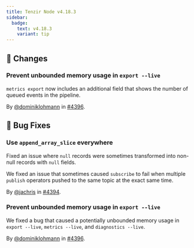 ```yaml
---
title: Tenzir Node v4.18.3
sidebar:
  badge:
    text: v4.18.3
    variant: tip
---
```


## 🔄 Changes

### Prevent unbounded memory usage in `export --live`

`metrics export` now includes an additional field that shows the number of
queued events in the pipeline.

By [@dominiklohmann](https://github.com/dominiklohmann) in [#4396](https://github.com/tenzir/tenzir/pull/4396).

## 🐛 Bug Fixes

### Use `append_array_slice` everywhere

Fixed an issue where `null` records were sometimes transformed into non-null
records with `null` fields.

We fixed an issue that sometimes caused `subscribe` to fail when multiple
`publish` operators pushed to the same topic at the exact same time.

By [@jachris](https://github.com/jachris) in [#4394](https://github.com/tenzir/tenzir/pull/4394).

### Prevent unbounded memory usage in `export --live`

We fixed a bug that caused a potentially unbounded memory usage in `export
--live`, `metrics --live`, and `diagnostics --live`.

By [@dominiklohmann](https://github.com/dominiklohmann) in [#4396](https://github.com/tenzir/tenzir/pull/4396).
